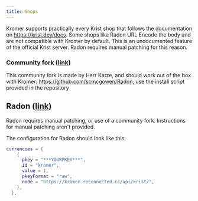 ```yaml
---
title: Shops
---
```


Kromer supports practically every Krist shop that follows the documentation on https://krist.dev/docs.
Some shops like Radon URL Encode the body and are not compatible with Kromer by default. This is an undocumented feature of the official Krist server.
Radon requires manual patching for this reason.

### Community fork ([link](https://github.com/scmcgowen/Radon))
This community fork is made by Herr Katze, and should work out of the box with Kromer: https://github.com/scmcgowen/Radon, use the install script provided in the repository

## Radon ([link](https://github.com/Allymonies/Radon))
<Aside type="caution">Radon requires manual patching, or use of a community fork. Instructions for manual patching aren't provided.</Aside>

The configuration for Radon should look like this:

```lua
currencies = {
    {
      pkey = "***YOURPKEY***",
      id = "kromer",
      value = 1,
      pkeyFormat = "raw",
      node = "https://kromer.reconnected.cc/api/krist/",
    },
  },
```

